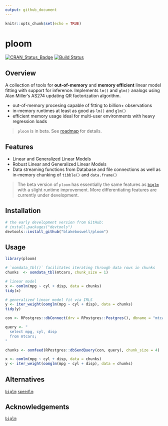 ```yaml
---
output: github_document
---
```


```r
knitr::opts_chunk$set(echo = TRUE)
```

# ploom

[![CRAN_Status_Badge](https://www.r-pkg.org/badges/version/ploom)](https://cran.r-project.org/package=ploom)
[![Build Status](https://api.travis-ci.com/blakeboswell/ploom.svg?branch=develop)](https://api.travis-ci.com/blakeboswell/ploom)
<!-- [AppVeyor Build Status]() -->
<!-- [Coverage Status]() -->

## Overview

A collection of tools for __out-of-memory__ and __memory efficient__ linear model fitting with support for inference. Implements `lm()` and `glm()` analogs using Alan Miller's AS274 updating QR factorization algorithm.

- out-of-memory procesing capable of fitting to billion+ observations
- in-memory runtimes at least as good as `lm()` and `glm()`
- efficient memory usage ideal for multi-user environments with heavy regression loads

> `ploom` is in beta. See [roadmap]() for details.

## Features

- Linear and Generalized Linear Models
- Robust Linear and Generalized Linear Models
- Data streaming functions from Database and file connections as well as
  in-memory chunking of `tibble()` and `data.frame()`

> The beta version of `ploom` has essentially the same features as [`biglm`](https://cran.r-project.org/web/packages/biglm/index.html) with a slight runtime improvement. More differentiating features are currently under development.

## Installation

```r
# the early development version from GitHub:
# install.packages("devtools")
devtools::install_github("blakeboswell/ploom")
```

## Usage

```r
library(ploom)

# `oomdata_tbl()` facilitates iterating through data rows in chunks
chunks  <- oomdata_tbl(mtcars, chunk_size = 1)

# linear model
x <- oomlm(mpg ~ cyl + disp, data = chunks)
tidy(x)

# generalized linear model fit via IRLS
y <- iter_weight(oomglm(mpg ~ cyl + disp), data = chunks)
tidy(y)

```

```r

con <- RPostgres::dbConnect(drv = RPostgres::Postgres(), dbname = "mtcars")

query <- "
  select mpg, cyl, disp
  from mtcars;
"

chunks <- oomfeed(RPostgres::dbSendQuery(con, query), chunk_size = 4)

x <- oomlm(mpg ~ cyl + disp, data = chunks)
y <- iter_weight(oomglm(mpg ~ cyl + disp), data = chunks)

```

## Alternatives

[`biglm`](https://cran.r-project.org/web/packages/biglm/index.html)
[`speedlm`](https://cran.r-project.org/web/packages/speedlm/index.html)

## Acknowledgements

[`biglm`](https://cran.r-project.org/web/packages/biglm/index.html)